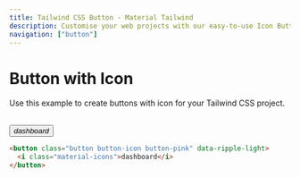 ```yaml
---
title: Tailwind CSS Button - Material Tailwind
description: Customise your web projects with our easy-to-use Icon Button component for Tailwind CSS using Material Design guidelines.
navigation: ["button"]
---
```


# Button with Icon

Use this example to create buttons with icon for your Tailwind CSS project.

<br />
<ComponentDemo id="button-variants">
  <button className="button button-icon button-pink" data-ripple-light>
    <i className="material-icons">dashboard</i>
  </button>
</ComponentDemo>

```html showLineNumbers
<button class="button button-icon button-pink" data-ripple-light>
  <i class="material-icons">dashboard</i>
</button>
```
